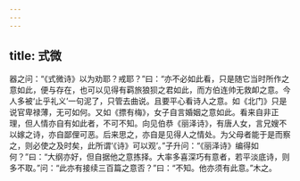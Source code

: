 ```yaml
---
---
---
```

title: 式微
---







器之问：“《式微诗》以为劝耶？戒耶？”曰：“亦不必如此看，只是随它当时所作之意如此，便与存在，也可以见得有羁旅狼狈之君如此，而方伯连帅无救卹之意。今人多被‘止乎礼义’一句泥了，只管去曲说。且要平心看诗人之意。如《北门》只是说官卑禄薄，无可如何。又如《摽有梅》，女子自言婚姻之意如此。看来自非正理，但人情亦自有如此者，不可不知。向见伯恭《丽泽诗》，有唐人女，言兄嫂不以嫁之诗，亦自鄙俚可恶。后来思之，亦自是见得人之情处。为父母者能于是而察之，则必使之及时矣，此所谓‘《诗》可以观’。”子升问：“《丽泽诗》编得如何？”曰：“大纲亦好，但自据他之意拣择。大率多喜深巧有意者，若平淡底诗，则多不取。”问：“此亦有接续三百篇之意否？”曰：“不知。他亦须有此意。”木之。